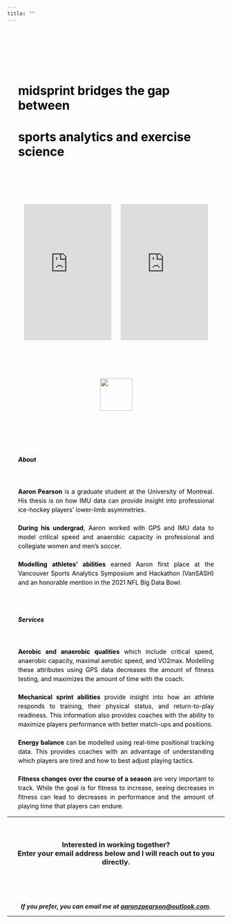 ```yaml
---
title: ""
---
```

<html>
<head>
<style type="text/css">
html {
  scroll-behavior: smooth;
}
.main-container {
  max-width: 100%;
  margin-left: auto;
  margin-right: auto;
}
.title {
  width: 750px;
  max-width: 90%;
  margin: auto;
  color: black;
}
.image {
  max-width: 75%;
  margin-left: auto;
  margin-right: auto;
}
.par {
  width: 750px;
  max-width: 90%;
  margin-left: auto;
  margin-right: auto;
  color: black;
}
.columns {
  column-count: 2;
  }
.youtube {
  position: relative;
  overflow: hidden;
  width: 100%;
}
.fix{
    position:fixed;
    bottom:0px;
    left:50%;
}
</style>
</head>
<body>
\
\
\
\
\
<div class="main-container">
<div class="title" id="home">
# **midsprint** bridges the gap between\
# sports analytics and exercise science
</div>
</div>
\
\
\
\
\
<div class="youtube">
<center>
<iframe width="40%" height="315" src="https://www.youtube.com/embed/4NanFCn1FAI?controls=0" title="YouTube video player" frameborder="0" allow="accelerometer; autoplay; clipboard-write; encrypted-media; gyroscope; picture-in-picture" allowfullscreen></iframe>
</iframe>
&ensp;&ensp;
<iframe width="40%" height="315" src="https://www.youtube.com/embed/ydDOYFC7UQ0?controls=0" title="YouTube video player" frameborder="0" allow="accelerometer; autoplay; clipboard-write; encrypted-media; gyroscope; picture-in-picture" allowfullscreen></iframe>
</center>
</div>
\
\
\
\
\
<div>
<center>
<a href="#about">
![](images/see more.png){width="75"}
</a>
</center>
</div>
\
\
\
\
\
<div class="par" align="left" id="about">
##### **About** 
\
<p align="justify" style="line-height:150%">
**Aaron Pearson** is a graduate student at the University of Montreal. His thesis is on how IMU data can provide insight into professional ice-hockey players' lower-limb asymmetries.\
\
**During his undergrad**, Aaron worked with GPS and IMU data to model critical speed and anaerobic capacity in professional and collegiate women and men's soccer. \
\
**Modelling athletes' abilities** earned Aaron first place at the Vancouver Sports Analytics Symposium and Hackathon (VanSASH) and an honorable mention in the 2021 NFL Big Data Bowl.\
</p>
\
\
</div>

<div class="par" align="left" id="services">
##### **Services** 
\
<p align="justify" style="line-height:150%">
**Aerobic and anaerobic qualities** which include critical speed, anaerobic capacity, maximal aerobic speed, and VO2max. Modelling these attributes using GPS data decreases the amount of fitness testing, and maximizes the amount of time with the coach.\
\
**Mechanical sprint abilities** provide insight into how an athlete responds to training, their physical status, and return-to-play readiness. This information also provides coaches with the ability to maximize players performance with better match-ups and positions.\
\
**Energy balance** can be modelled using real-time positional tracking data. This provides coaches with an advantage of understanding which players are tired and how to best adjust playing tactics.\
\
**Fitness changes over the course of a season** are very important to track. While the goal is for fitness to increase, seeing decreases in fitness can lead to decreases in performance and the amount of playing time that players can endure.
</p>
</div>
<hr>
\
<div id="contact">
</div>
<h3 align="center">
**Interested in working together?** \
**Enter your email address below and I will reach out to you directly.**
</h3>
\

\
<h5 align="center">
If you prefer, you can email me at [aaronzpearson\@outlook.com](mailto:aaronzpearson@outlook.com){.email}.
\
<hr>
</body>
</html>